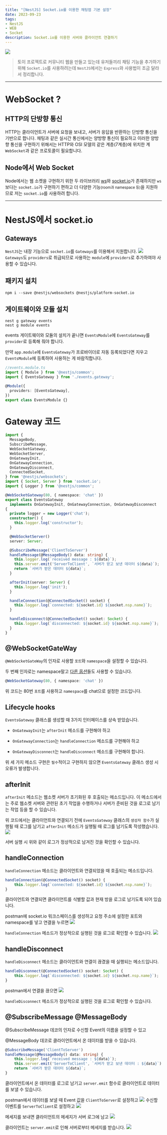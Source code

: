 ```yaml
---
title: "[NestJS] Socket.io를 이용한 채팅앱 기본 설정"
date: 2023-09-23
tags: 
- NestJS
- WEB
- Socket
description: Socket.io를 이용한 서버와 클라이언트 연결하기
---
```


![](/images/thumbnails/nestjs.png)

> 토이 프로젝트로 커뮤니티 웹을 만들고 있는데 유저들끼리 채팅 기능을 추가하기 위해 `Socket.io`를 사용하려는데
`NestJS`에서는 `Express`와 사용법이 조금 달라서 정리합니다.
***
# WebSocket ?

## HTTP의 단방향 통신
HTTP는 클라이언트가 서버에 요청을 보내고, 서버가 응답을 반환하는 단방향 통신을 기반으로 합니다.
채팅과 같은 실시간 통신에서는 양방향 통신이 필요하고 이러한 양방향 통신을 구현하기 위해서는 
HTTP와 OSI 모델의 같은 계층(7계층)에 위치한 계 `WebSocket`과 같은
프로토콜이 필요합니다.


## Node에서 Web Socket
Node에서는 웹 소켓을 구현하기 위한 두 라이브러리 [ws](https://www.npmjs.com/package/ws)와 [socket.io](https://socket.io/)가 존재하지만 `ws`보다는
`socket.io`가 구현하기 편하고 더 다양한 기능<small>(room과 namespace 등)</small>을 지원하므로 
저는 `socket.io`를 사용하려 합니다.
***
# NestJS에서 socket.io
## Gateways
`NestJS`는 내장 기능으로 `socket.io`를 `Gateways`를 이용해서 지원합니다.
![](https://docs.nestjs.com/assets/Gateways_1.png)
`Gateways`도 `providers`로 취급되므로 사용하는 `module`에 `providers`로 추가하여야 사용할 수 있습니다.
## 패키지 설치
```
npm i --save @nestjs/websockets @nestjs/platform-socket.io
```

## 게이트웨이와 모듈 설치
```
nest g gateway events
nest g module events
```

events 게이트웨이와 모듈의 설치가 끝나면 `EventsModule`에 `EventsGateway`를 `provider`로 등록해 줘야 합니다.

만약 `app.module`에 `EventsGateway`가 프로바이더로 자동 등록되었다면 지우고 `EventsModule`에 등록하여 사용하는 게 바람직합니다.

```ts
//events.module.ts
import { Module } from '@nestjs/common';
import { EventsGateway } from './events.gateway';

@Module({
  providers: [EventsGateway],
})
export class EventsModule {}
```

# Gateway 코드
```ts
import {
  MessageBody,
  SubscribeMessage,
  WebSocketGateway,
  WebSocketServer,
  OnGatewayInit,
  OnGatewayConnection,
  OnGatewayDisconnect,
  ConnectedSocket,
} from '@nestjs/websockets';
import { Socket, Server } from 'socket.io';
import { Logger } from '@nestjs/common';

@WebSocketGateway(80, { namespace: 'chat' })
export class EventsGateway
  implements OnGatewayInit, OnGatewayConnection, OnGatewayDisconnect
{
  private logger = new Logger('chat');
  constructor() {
    this.logger.log('constructor');
  }

  @WebSocketServer()
  server: Server;

  @SubscribeMessage('ClientToServer')
  handleMessage(@MessageBody() data: string) {
    this.logger.log(`received message : ${data}`);
    this.server.emit('ServerToClient', `서버가 받고 보낸 데이터 ${data}`);
    return `서버가 받은 데이터 ${data}`;
  }

  afterInit(server: Server) {
    this.logger.log('init');
  }

  handleConnection(@ConnectedSocket() socket) {
    this.logger.log(`connected: ${socket.id} ${socket.nsp.name}`);
  }

  handleDisconnect(@ConnectedSocket() socket: Socket) {
    this.logger.log(`disconnected: ${socket.id} ${socket.nsp.name}`);
  }
}
```
## @WebSocketGateWay

`@WebSocketGateWay`의 인자로 사용할 `포트`와 `namespace`을 설정할 수 있습니다.

두 번째 인자로는 namespace말고 [다른 옵션](https://socket.io/docs/v4/server-options/)들도 사용할 수 있습니다.

```ts
@WebSocketGateway(80, { namespace: 'chat' })
```
위 코드는 80번 `포트`를 사용하고 `namespace`를 chat으로 설정한 코드입니다.


## Lifecycle hooks

`EventsGateway` 클래스를 생성할 때 3가지 인터페이스를 상속 받았습니다.

- `OnGatewayInit`는 `afterInit` 메소드를 구현해야 하고

- `OnGatewayConnection`는 `handleConnection` 메소드를 구현해야 하고

- `OnGatewayDisconnect`는 `handleDisconnect` 메소드를 구현해야 합니다.

위 세 가지 메소드 구현은 `필수`적이고 구현하지 않으면 `EventsGateway` 클래스 생성 시 오류가 발생합니다.

## afterInit

`afterInit` 메소드는 웹소켓 서버가 초기화된 후 호출되는 메소드입니다.
이 메소드에서는 주로 웹소켓 서버와 관련된 초기 작업을 수행하거나 서버가 준비된 것을 로그로 남기는 작업 등을 할 수 있습니다.

위 코드에서는 클라이언트와 연결되기 전에 `EventsGateway` 클래스의 `생성자 함수`가 실행될 때 로그를 남기고
`afterInit` 메소드가 실행될 때 로그를 남기도록 작성했습니다.
![](/images/9.23/9.23.image1.png)

서버 실행 시 위와 같이 로그가 정상적으로 남겨진 것을 확인할 수 있습니다.

## handleConnection

`handleConnection` 메소드는 클라이언트와 연결되었을 때 호출되는 메소드입니다.

```ts
handleConnection(@ConnectedSocket() socket) {
    this.logger.log(`connected: ${socket.id} ${socket.nsp.name}`);
}
```
클라이언트와 연결되면 클라이언트를 식별할 값과 현재 방을 로그로 남기도록 되어 있습니다.

postman에 socket.io 워크스페이스를 생성하고 요청 주소에 설정한 포트와 namespace를 넣고 연결을 누르면
![](/images/9.23/9.23.image2.png)

`handleConnection` 메소드가 정상적으로 실행된 것을 로그로 확인할 수 있습니다.
![](/images/9.23/9.23.image3.png)

## handleDisconnect
`handleDisconnect` 메소드는 클라이언트와 연결이 끊겼을 때 실행되는 메소드입니다.
```ts
handleDisconnect(@ConnectedSocket() socket: Socket) {
    this.logger.log(`disconnected: ${socket.id} ${socket.nsp.name}`);
}
```

postman에서 연결을 끊으면
![](/images/9.23/9.23.image4.png)

`handleDisconnect` 메소드가 정상적으로 실행된 것을 로그로 확인할 수 있습니다.

## @SubscribeMessage @MessageBody

@SubscribeMessage 데코의 인자로 수신할 Event의 이름을 설정할 수 있고

@MessageBody 데코로 클라이언트에서 온 데이터를 받을 수 있습니다.

```ts
@SubscribeMessage('ClientToServer')
handleMessage(@MessageBody() data: string) {
    this.logger.log(`received message : ${data}`);
    this.server.emit('ServerToClient', `서버가 받고 보낸 데이터 : ${data}`);
    return `서버가 받은 데이터 ${data}`;
}
```

클라이언트에서 온 데이터를 로그로 남기고 `server.emit` 함수로 클라이언트로 데이터를 보낼 수 있습니다.

postman에서 데이터를 보낼 때 Event 값을 `ClientToServer`로 설정하고
![](/images/9.23/9.23.image5.png)
수신할 이벤트를 `ServerToClient`로 설정하고
![](/images/9.23/9.23.image6.png)

메세지를 보내면 클라이언트의 메세지가 서버 로그에 남고
![](/images/9.23/9.23.image7.png)

클라이언트는 `server.emit`로 인해 서버로부터 메세지를 받습니다.
![](/images/9.23/9.23.image8.png)